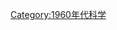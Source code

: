 {{依分類劃分的年份
|m=1
|c=9
|d=6
|y=2
|cat=科學
|sortkey=科學
|in=
| parent = 20世纪各年科学
}}
{{Commonscat|1962 in science}}
[[Category:1960年代科学|Category:1960年代科学]]